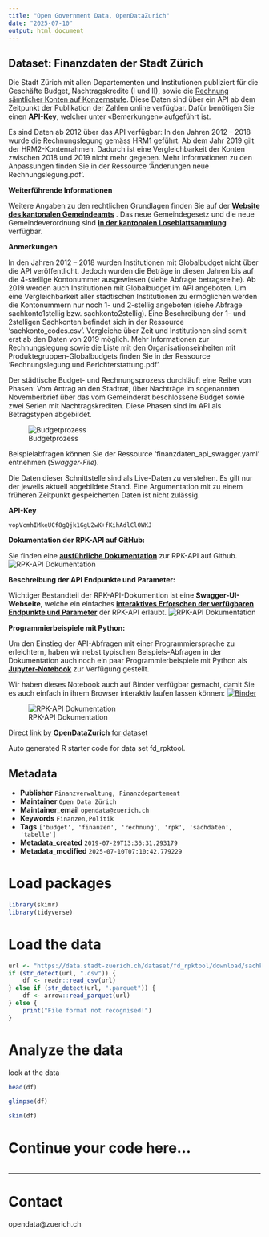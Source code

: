 ```yaml
---
title: "Open Government Data, OpenDataZurich"
date: "2025-07-10"
output: html_document
---
```


## Dataset: Finanzdaten der Stadt Zürich

Die Stadt Zürich mit allen Departementen und Institutionen publiziert für die Geschäfte Budget, Nachtragskredite (I und II), sowie die [Rechnung sämtlicher Konten auf Konzernstufe](https://www.stadt-zuerich.ch/de/politik-und-verwaltung/finanzen/rechnung.html). Diese Daten sind über ein API ab dem Zeitpunkt der Publikation der Zahlen online verfügbar. Dafür benötigen Sie einen **API-Key**, welcher unter «Bemerkungen» aufgeführt ist.

Es sind Daten ab 2012 über das API verfügbar: In den Jahren 2012 – 2018 wurde die Rechnungslegung gemäss HRM1 geführt. Ab dem Jahr 2019 gilt der HRM2-Kontenrahmen. Dadurch ist eine Vergleichbarkeit der Konten zwischen 2018 und 2019 nicht mehr gegeben. Mehr Informationen zu den Anpassungen finden Sie in der Ressource 'Änderungen neue Rechnungslegung.pdf'.


**Weiterführende Informationen**

Weitere Angaben zu den rechtlichen Grundlagen finden Sie auf der [**Website des kantonalen Gemeindeamts**](https://gaz.zh.ch/internet/justiz_inneres/gaz/de/gemeindefinanzen.html) . Das neue Gemeindegesetz und die neue Gemeindeverordnung sind [**in der kantonalen Loseblattsammlung**](https://www.zh.ch/internet/de/rechtliche_grundlagen/gesetze/loseblatt-_und_offiziellesammlung.html?view=list&URL=http://www2.zhlex.zh.ch/appl/zhlex_r.nsf/V?Open%26vn%3dxmlsammlungnachordnungsnr%26l%3d3%26key%3d131.1gemeindegesetz%28gg%29) verfügbar.


[]()

**Anmerkungen**

In den Jahren 2012 – 2018 wurden Institutionen mit Globalbudget nicht über die API veröffentlicht. Jedoch wurden die Beträge in diesen Jahren bis auf die 4-stellige Kontonummer ausgewiesen (siehe Abfrage betragsreihe).
Ab 2019 werden auch Institutionen mit Globalbudget im API angeboten.
Um eine Vergleichbarkeit aller städtischen Institutionen zu ermöglichen werden die Kontonummern nur noch 1- und 2-stellig angeboten (siehe Abfrage  sachkonto1stellig bzw. sachkonto2stellig).
Eine Beschreibung der 1- und 2stelligen Sachkonten befindet sich in der Ressource 'sachkonto_codes.csv'.
Vergleiche über Zeit und Institutionen sind somit erst ab den Daten von 2019 möglich.
Mehr Informationen zur Rechnungslegung sowie die Liste mit den Organisationseinheiten mit Produktegruppen-Globalbudgets finden Sie in der Ressource 'Rechnungslegung und Berichterstattung.pdf'.

Der städtische Budget- und Rechnungsprozess durchläuft eine Reihe von Phasen: Vom Antrag an den Stadtrat, über Nachträge im sogenannten Novemberbrief über das vom Gemeinderat beschlossene Budget sowie zwei Serien mit Nachtragskrediten. Diese Phasen sind im API als Betragstypen abgebildet.

![Budgetprozess](<https://opendatazurich.github.io/rpk-api/budgetprozess.png>)

Beispielabfragen können Sie der Ressource 'finanzdaten_api_swagger.yaml' entnehmen (_Swagger-File_).

Die Daten dieser Schnittstelle sind als Live-Daten zu verstehen. Es gilt nur der jeweils aktuell abgebildete Stand. Eine Argumentation mit zu einem früheren Zeitpunkt gespeicherten Daten ist nicht zulässig.


[]()

**API-Key**


`vopVcmhIMkeUCf8gQjk1GgU2wK+fKihAdlCl0WKJ`


[]()

**Dokumentation der RPK-API auf GitHub:**


Sie finden eine [**ausführliche Dokumentation**](https://opendatazurich.github.io/rpk-api/) zur RPK-API auf Github.
![RPK-API Dokumentation](<https://opendatazurich.github.io/rpk-api/rpk_api_readme.png>)
<br>


[]()

**Beschreibung der API Endpunkte und Parameter:**


Wichtiger Bestandteil der RPK-API-Dokumention ist eine **Swagger-UI-Webseite**, welche ein einfaches [**interaktives Erforschen der verfügbaren Endpunkte und Parameter**](https://opendatazurich.github.io/rpk-api/docs/#/) der RPK-API erlaubt.
![RPK-API Dokumentation](<https://opendatazurich.github.io/rpk-api/rpk_api_swagger-ui.png>)
<br>


[]()

**Programmierbeispiele mit Python:**


Um den Einstieg der API-Abfragen mit einer Programmiersprache zu erleichtern, haben wir nebst typischen Beispiels-Abfragen in der Dokumentation auch noch ein paar Programmierbeispiele mit Python als [**Jupyter-Notebook**](https://github.com/opendatazurich/opendatazurich.github.io/blob/master/rpk-api/RPK-API-Beispiele.ipynb) zur Verfügung gestellt. 

Wir haben dieses Notebook auch auf Binder verfügbar gemacht, damit Sie es auch einfach in ihrem Browser interaktiv laufen lassen können: [![Binder](https://mybinder.org/badge_logo.svg)](https://mybinder.org/v2/gh/opendatazurich/opendatazurich.github.io/master?filepath=rpk-api/RPK-API-Beispiele.ipynb)

![RPK-API Dokumentation](<https://opendatazurich.github.io/rpk-api/rpk_api_binder.png>)


[]()



[Direct link by **OpenDataZurich** for dataset](https://data.stadt-zuerich.ch/dataset/fd_rpktool)

Auto generated R starter code for data set fd_rpktool.

## Metadata

- **Publisher** `Finanzverwaltung, Finanzdepartement`
- **Maintainer** `Open Data Zürich`
- **Maintainer_email** `opendata@zuerich.ch`
- **Keywords** `Finanzen,Politik`
- **Tags** `['budget', 'finanzen', 'rechnung', 'rpk', 'sachdaten', 'tabelle']`
- **Metadata_created** `2019-07-29T13:36:31.293179`
- **Metadata_modified** `2025-07-10T07:10:42.779229`


# Load packages

```r
library(skimr)
library(tidyverse)
```

# Load the data

```r
url <- "https://data.stadt-zuerich.ch/dataset/fd_rpktool/download/sachkonto_codes.csv"
if (str_detect(url, ".csv")) {
    df <- readr::read_csv(url)
} else if (str_detect(url, ".parquet")) {
    df <- arrow::read_parquet(url)
} else {
    print("File format not recognised!")
}
```

# Analyze the data

look at the data
```r
head(df)
```

```r
glimpse(df)
```

```r
skim(df)
```

# Continue your code here...

```r

```

------------------------------------------------------------------------

# Contact

opendata@zuerich.ch
